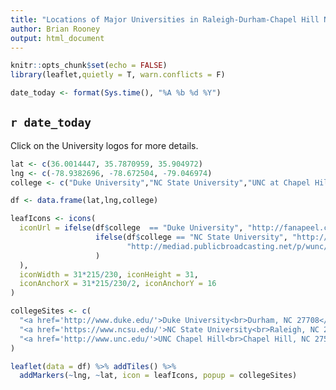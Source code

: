 ---
title: "Locations of Major Universities in Raleigh-Durham-Chapel Hill NC"
author: Brian Rooney
output: html_document
---

```{r setup, include=FALSE}
knitr::opts_chunk$set(echo = FALSE)
library(leaflet,quietly = T, warn.conflicts = F)
```


```{r Show Today Date}
date_today <- format(Sys.time(), "%A %b %d %Y")
```

## `r date_today`

Click on the University logos for more details.

```{r Show Colleges on Map}
lat <- c(36.0014447, 35.7870959, 35.904972)
lng <- c(-78.9382696, -78.672504, -79.046974)
college <- c("Duke University","NC State University","UNC at Chapel Hill")

df <- data.frame(lat,lng,college)

leafIcons <- icons(
  iconUrl = ifelse(df$college  == "Duke University", "http://fanapeel.com/wp-content/uploads/logo_-duke-university-blue-devils-devil-head-d.png",
                   ifelse(df$college == "NC State University", "http://img00.deviantart.net/719e/i/2009/123/7/c/ncsu_wolfpack_icon_by_clandrigan757.jpg",
                          "http://mediad.publicbroadcasting.net/p/wunc/files/201604/unc_athletics_logo.jpg"
                   )
  ),      
  iconWidth = 31*215/230, iconHeight = 31,
  iconAnchorX = 31*215/230/2, iconAnchorY = 16
)

collegeSites <- c(
  "<a href='http://www.duke.edu/'>Duke University<br>Durham, NC 27708</a>",
  "<a href='https://www.ncsu.edu/'>NC State University<br>Raleigh, NC 27695</a>",
  "<a href='http://www.unc.edu/'>UNC Chapel Hill<br>Chapel Hill, NC 27599</a>"
)

leaflet(data = df) %>% addTiles() %>%
  addMarkers(~lng, ~lat, icon = leafIcons, popup = collegeSites)
```